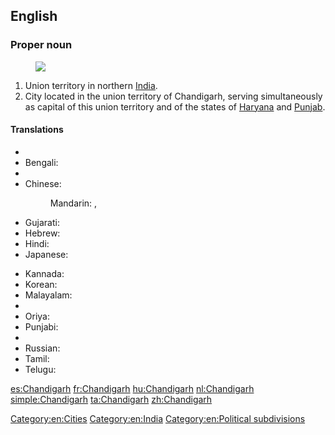 ==English==
{{wikipedia}}

===Proper noun===
{{en-proper noun}}
[[Image:Chandigarh in India (disputed hatched).svg|thumb|]]
# Union territory in northern [[India]].
# City located in the union territory of Chandigarh, serving simultaneously as capital of this union territory and of the states of [[Haryana]] and [[Punjab]].

====Translations====
{{trans-top|Chandigarh, India}}
* {{trreq|as}}
* Bengali: {{t|bn|চন্ডীগড়|sc=Beng|tr=canḍīgaṛ}}
* {{trreq|hne}}
* Chinese:
*: Mandarin: {{t|cmn|昌迪加爾|sc=Hani}}, {{t|cmn|昌迪加尔|tr=Chāngdíjiā'ěr|sc=Hani}}
* Gujarati: {{t|gu|ચંડીગઢ|sc=Gujr|tr=caṇḍīgaḍh}}
* Hebrew: {{t|he|צ'אנדיגאר}}
* Hindi: {{t|hi|चंडीगढ़|tr=caṇḍīgaṛh}}
* Japanese: {{t|ja|チャンディーガル|tr=Chandīgaru}}
{{trans-mid}}
* Kannada: {{t|kn|ಚಂಡೀಗಡ|sc=Knda|tr=caṇḍīgaḍa}}
* Korean: {{t|ko|찬디가르|sc=Kore|tr=chandigareu}}
* Malayalam: {{t|ml|ചണ്ഡീഗഢ്|sc=Mlym|tr=caṇḍīgaḍh}}
* {{trreq|mr}}
* Oriya: {{t|or|ଚଣ୍ଡୀଗଡ଼|sc=Orya|tr=caṇḍīgaṛ}}
* Punjabi: {{t|pa|ਚੰਡੀਗੜ੍ਹ|sc=Guru|tr=caḍīgaṛh}}
* {{trreq|raj}}
* Russian: {{t|ru|Чандигарх|m|tr=Čandigárx}}
* Tamil: {{t|ta|சண்டிகர்|sc=Taml|tr=caṇṭikar}}
* Telugu: {{t+|te|చండీగఢ్|sc=Telu|tr=caṇḍīgaḍh}}
{{trans-bottom}}

[[Category:en:Cities]]
[[Category:en:India]]
[[Category:en:Political subdivisions]]

[[es:Chandigarh]]
[[fr:Chandigarh]]
[[hu:Chandigarh]]
[[nl:Chandigarh]]
[[simple:Chandigarh]]
[[ta:Chandigarh]]
[[zh:Chandigarh]]